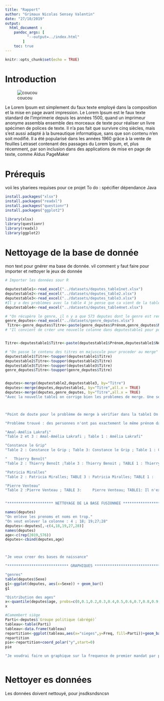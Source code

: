 ```yaml
---
title: "Rapport"
author: "Grimaux Nicolas Sensey Valentin"
date: "27/10/2019"
output: 
  html_document :
    pandoc_args: [
          "--output=../index.html"
        ]
    toc: true
---
```


```r
knitr::opts_chunk$set(echo = TRUE)

```

# Introduction

![coucou](../images/test.png)


Le Lorem Ipsum est simplement du faux texte employé dans la composition et la mise en page avant impression. Le Lorem Ipsum est le faux texte standard de l'imprimerie depuis les années 1500, quand un imprimeur anonyme assembla ensemble des morceaux de texte pour réaliser un livre spécimen de polices de texte. Il n'a pas fait que survivre cinq siècles, mais s'est aussi adapté à la bureautique informatique, sans que son contenu n'en soit modifié. Il a été popularisé dans les années 1960 grâce à la vente de feuilles Letraset contenant des passages du Lorem Ipsum, et, plus récemment, par son inclusion dans des applications de mise en page de texte, comme Aldus PageMaker


# Prérequis

voii les ybariees requises pour ce projet
To do : spécifier dépendance Java
```r
install.packages("xlsx")
install.packages("readxl")
install.packages("questionr")
install.packages("ggplot2")
```



```r

library(xlsx)
library(questionr)
library(readxl)
library(ggplot2)
```

# Nettoyage de la base de donnée 

mon text pour gnérer ma base de donnée. vil comment y faut faire pour importer et nettoyer le jeux de donnée

```r
# Importer les données sour R

deputestable1<-read_excel("../datasets/deputes_table1net.xlsx") 
deputestable2<-read_excel("../datasets/deputes_table2.xlsx")
deputestable3<-read_excel("../datasets/deputes_table3.xlsx")
#Il y a des problèmes avec la table 4 je pense que ca vient de la table Excel
deputestable4<-read_excel("../datasets/deputes_table4net.xlsx")

# "On récupère le genre, il n y a que 573 deputes dont le genre est renseigne"
genre_deputes<-read_excel("../datasets/genre_deputes.xlsx")
 Titre<-genre_deputes$Titre<-paste(genre_deputes$Prénom,genre_deputes$Nom,sep=" ")
# "Il convient de créer une nouvelle colonne dans deputestable1 pour pouvoir merge avec les deux autres"


Titre<-deputestable1$Titre<-paste(deputestable1$Prénom,deputestable1$Nom_Propre,sep=" ")

# "On passe le contenu des titres en majuscule pour proceder au merge"
deputestable1$Titre<-toupper(deputestable1$Titre)
deputestable2$Titre<-toupper(deputestable2$Titre)
deputestable3$Titre<-toupper(deputestable3$Titre)
genre_deputes$Titre<-toupper(genre_deputes$Titre)


deputes<-merge(deputestable2,deputestable3, by="Titre")
deputes<-merge(deputes,deputestable1, by="Titre",all.x = TRUE)
deputes<-merge(deputes,genre_deputes, by="Titre",all.x = TRUE)
"Avec la nouvelle table1 on corrige bien les problemes de merge. Une seule personne disparait ce qui est normal cependant on veut la garder donc on va rajouter all.x=TRUE"



"Point de doute pour le problème de merge à vérifier dans la table1 On arrive à 571 merge"

"Problème trouvé : des personnes n'ont pas exactement le même prénom dans les deux bases j'essai donc de les repertoriers "

"Amal-Amélia Lakrafi"
"Table 2 et 3 : Amal-Amélia Lakrafi ; Table 1 : Amélia Lakrafi"

"Constance le Grip"
"Table 2 : Constance le Grip ; Table 3: Constance le Grip ; Table 1 : Constance Le Grip             Le problème se règle lorsqu'on passe titre ne majuscule"

"	Thierry Benoît"
"Table 2 : Thierry Benoît ;Table 3 : Thierry Benoit ; TABLE 1 : Thierry Benoit"

"Patricia Miralles"
"Table 2 : Patricia Miralles; TABLE 3 : Patricia Miralles; TABLE 1 : 	Patricia Mirallès"

"Pierre Venteau"
"Table 2 :Pierre Venteau ; TABLE 3: 	Pierre Venteau; TABLE1: Il n'existe pas dans la base 1"


"********************* NETTOYAGE DE LA BASE FUSIONNEE ********************* "
```


```r
names(deputes)
"On enlève les prenoms et noms en trop."
"On veut enlever la colonne : 4 ; 18; 19;27;28"
deputes<-deputes[,-c(4,18,19,27,28)]
names(deputes)
age<-c(rep(2019,576))
deputes<-cbind(deputes,age)



"Je veux creer des bases de naissance" 

"**************************** GRAPHIQUES **********************************"
```


```r
"genres"
table(deputes$Sexe)
g1<-ggplot(deputes, aes(x=Sexe)) + geom_bar()
g1
```


```r
"Distribution des ages"
x<-quantile(deputes$age, probs=c(0,0.1,0.2,0.3,0.4,0.5,0.6,0.7,0.8,0.9,1))
x

```


```r
#Camembert siège
Parti<-deputes$`Groupe politique (abrégé)`
tableau<-table(Parti)
tableau<-data.frame(tableau)
repartition<-ggplot(tableau,aes(x="sieges",y=Freq, fill=Parti))+geom_bar(width = 1,stat="identity")
repartition
pie<-repartition+coord_polar("y",start=0)
pie

"Je voudrai faire un graphique sur la frequence de premier mandat par partie politique"



```


# Nettoyer es données 

Les données doivent nettouyé, pour jnsdksndsncsn




